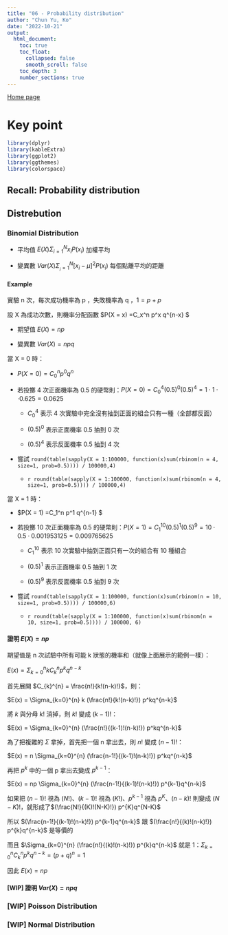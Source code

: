 ```yaml
---
title: "06 - Probability distribution"
author: "Chun Yu, Ko"
date: "2022-10-21"
output:
  html_document:
    toc: true
    toc_float:
      collapsed: false
      smooth_scroll: false
    toc_depth: 3
    number_sections: true
---
```


[Home page](https://seimwiwa.github.io/scu_master_degree_program_data_science_statistical_analysis/)

# Key point

```r
library(dplyr)
library(kableExtra)
library(ggplot2)
library(ggthemes)
library(colorspace)
```

##  Recall: Probability distribution

## Distrebution

### Binomial Distribution

 - 平均值 $E(X) \Sigma_{i=1}^{N} x_i P(x_i)$ 加權平均

 - 變異數 $Var(X) \Sigma_{_i=1}^{N} [x_i-\mu]^2 P(x_i)$ 每個點離平均的距離
 
#### Example

實驗 n 次，每次成功機率為 p ，失敗機率為 q ，$1 = p + p$

設 X 為成功次數，則機率分配函數 $P(X = x) =C_x^n p^x q^{n-x} $

 - 期望值 $E(X) = np$

 - 變異數 $Var(X) = npq$

當 X = 0 時：

 - $P(X = 0) =C_0^n p^0 q^{n}$
 
 - 若投擲 4 次正面機率為 0.5 的硬幣則：$P(X = 0) =C_0^4 (0.5)^0 (0.5)^{4} = 1 \cdot 1 \cdot \cdot 0.625 = 0.0625$
 
    - $C_0^4$ 表示 4 次實驗中完全沒有抽到正面的組合只有一種（全部都反面）
 
    - $(0.5)^0$ 表示正面機率 0.5 抽到 0 次
 
    - $(0.5)^{4}$ 表示反面機率 0.5 抽到 4 次
 
 - 嘗試 `round(table(sapply(X = 1:100000, function(x)sum(rbinom(n = 4, size=1, prob=0.5)))) / 100000,4)`

    - `r round(table(sapply(X = 1:100000, function(x)sum(rbinom(n = 4, size=1, prob=0.5)))) / 100000,4)`
 
當 X = 1 時：

 - $P(X = 1) =C_1^n p^1 q^{n-1} $
 
 - 若投擲 10 次正面機率為 0.5 的硬幣則：$P(X = 1) = C_{1}^{10} (0.5)^1 (0.5)^{9} = 10 \cdot 0.5 \cdot 0.001953125 = 0.009765625$
 
     - $C_1^10$ 表示 10 次實驗中抽到正面只有一次的組合有 10 種組合
 
    - $(0.5)^1$ 表示正面機率 0.5 抽到 1 次
 
    - $(0.5)^{9}$ 表示反面機率 0.5 抽到 9 次

 - 嘗試 `round(table(sapply(X = 1:100000, function(x)sum(rbinom(n = 10, size=1, prob=0.5)))) / 100000,6)`

    - `r round(table(sapply(X = 1:100000, function(x)sum(rbinom(n = 10, size=1, prob=0.5)))) / 100000, 6)`

#### 證明 $E(X) = np$

期望值是 n 次試驗中所有可能 k 狀態的機率和（就像上面展示的範例一樣）：

$E(x) = \Sigma_{k=0}^{n} kC_{k}^{n}p^kq^{n-k}$

首先展開 $C_{k}^{n} = \frac{n!}{k!(n-k)!}$，則：

$E(x) = \Sigma_{k=0}^{n} k (\frac{n!}{k!(n-k)!}) p^kq^{n-k}$ 

將 $k$ 與分母 $k!$ 消掉，則 $k!$ 變成 $(k-1)!$：

$E(x) = \Sigma_{k=0}^{n} (\frac{n!}{(k-1)!(n-k)!}) p^kq^{n-k}$
 
為了把複雜的 $\Sigma$ 拿掉，首先把一個 n 拿出去，則 $n!$ 變成 $(n-1)!$： 

$E(x) = n \Sigma_{k=0}^{n} (\frac{n-1!}{(k-1)!(n-k)!}) p^kq^{n-k}$
 
再把 $p^k$ 中的一個 p 拿出去變成 $p^{k-1}$：

$E(x) = np \Sigma_{k=0}^{n} (\frac{n-1!}{(k-1)!(n-k)!}) p^{k-1}q^{n-k}$ 

如果把 $(n-1)!$ 視為 $(N!)$、$(k-1)!$ 視為 $(K!)$、$p^{k-1}$ 視為 $p^K$、$(n-k)!$ 則變成 $(N-K)!$，就形成了$(\frac{N!}{(K)!(N-K)!}) p^{K}q^{N-K}$

所以 $(\frac{n-1!}{(k-1)!(n-k)!}) p^{k-1}q^{n-k}$ 跟 $(\frac{n!}{(k)!(n-k)!}) p^{k}q^{n-k}$ 是等價的

而且 $\Sigma_{k=0}^{n} (\frac{n!}{(k)!(n-k)!}) p^{k}q^{n-k}$ 就是 1：$\Sigma_{k=0}^{n} C_k^n p^{k}q^{n-k} = (p+q)^n = 1$ 

因此 $E(x) = np$
 
#### [WIP] 證明 $Var(X) = npq$ 
 
### [WIP] Poisson Distribution 

### [WIP] Normal Distribution 
 

